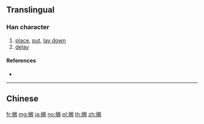 {{character info/new}}
{{also|擱}}
==Translingual==

===Han character===
{{Han char|rn=64|rad=手|as=09|sn=12|four=|canj=QLSR|ids=⿰扌阁}}

# [[place]], [[put]], [[lay down]]
# [[delay]]

====References====
* {{Han ref|kx=0445.341|hdz=31923.090|uh=6401|ud=25601}}

----

==Chinese==
{{zh-see|擱}}

[[fr:搁]]
[[mg:搁]]
[[ja:搁]]
[[no:搁]]
[[pl:搁]]
[[th:搁]]
[[zh:搁]]